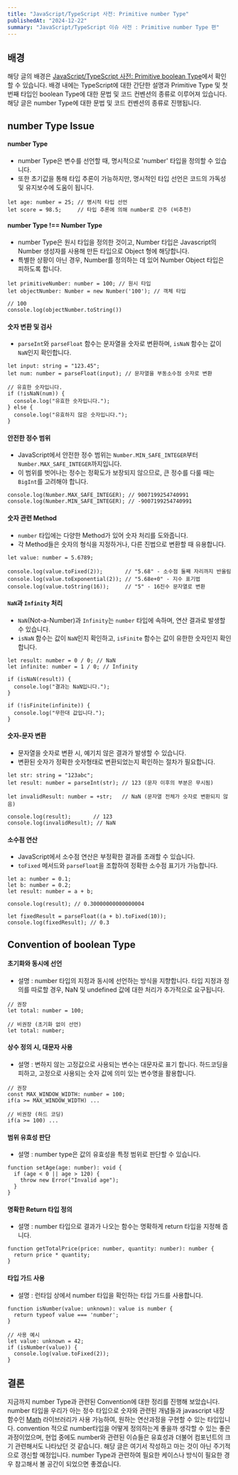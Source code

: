 ```yaml
---
title: "JavaScript/TypeScript 사전: Primitive number Type"
publishedAt: "2024-12-22"
summary: "JavaScript/TypeScript 이슈 사전 : Primitive number Type 편"
---
```


## 배경

해당 글의 배경은 [JavaScript/TypeScript 사전: Primitive boolean Type](https://gittoblog.vercel.app/blog/dictPrimitivebooleanType)에서 확인할 수 있습니다.
배경 내에는 TypeScript에 대한 간단한 설명과 Primitive Type 및 첫 번째 타입인 boolean Type에 대한 문법 및 코드 컨벤션의 종류로 이루어져 있습니다.
해당 글은 number Type에 대한 문법 및 코드 컨벤션의 종류로 진행됩니다.

## number Type Issue

#### number Type

- number Type은 변수를 선언할 때, 명시적으로 'number' 타입을 정의할 수 있습니다.
- 또한 초기값을 통해 타입 추론이 가능하지만, 명시적인 타입 선언은 코드의 가독성 및 유지보수에 도움이 됩니다.

```
let age: number = 25; // 명시적 타입 선언
let score = 98.5;     // 타입 추론에 의해 number로 간주 (비추천)
```

#### number Type !== Number Type

- number Type은 원시 타입을 정의한 것이고, Number 타입은 Javascript의 Number 생성자를 사용해 만든 타입으로 Object 형에 해당합니다.
- 특별한 상황이 아닌 경우, Number를 정의하는 데 있어 Number Object 타입은 피하도록 합니다.

```
let primitiveNumber: number = 100; // 원시 타입
let objectNumber: Number = new Number('100'); // 객체 타입

// 100
console.log(objectNumber.toString())
```

#### 숫자 변환 및 검사

- `parseInt`와 `parseFloat` 함수는 문자열을 숫자로 변환하며, `isNaN` 함수는 값이 `NaN`인지 확인합니다.

```
let input: string = "123.45";
let num: number = parseFloat(input); // 문자열을 부동소수점 숫자로 변환

// 유효한 숫자입니다.
if (!isNaN(num)) {
  console.log("유효한 숫자입니다.");
} else {
  console.log("유효하지 않은 숫자입니다.");
}
```

#### 안전한 정수 범위

- JavaScript에서 안전한 정수 범위는 `Number.MIN_SAFE_INTEGER`부터 `Number.MAX_SAFE_INTEGER`까지입니다.
- 이 범위를 벗어나는 정수는 정확도가 보장되지 않으므로, 큰 정수를 다룰 때는 `BigInt`를 고려해야 합니다.

```
console.log(Number.MAX_SAFE_INTEGER); // 9007199254740991
console.log(Number.MIN_SAFE_INTEGER); // -9007199254740991
```

#### 숫자 관련 Method

- `number` 타입에는 다양한 Method가 있어 숫자 처리를 도와줍니다.
- 각 Method들은 숫자의 형식을 지정하거나, 다른 진법으로 변환할 때 유용합니다.

```
let value: number = 5.6789;

console.log(value.toFixed(2));       // "5.68" - 소수점 둘째 자리까지 반올림
console.log(value.toExponential(2)); // "5.68e+0" - 지수 표기법
console.log(value.toString(16));     // "5" - 16진수 문자열로 변환
```

#### `NaN`과 `Infinity` 처리

- `NaN`(Not-a-Number)과 `Infinity`는 `number` 타입에 속하며, 연산 결과로 발생할 수 있습니다.
- `isNaN` 함수는 값이 `NaN`인지 확인하고, `isFinite` 함수는 값이 유한한 숫자인지 확인합니다.

```
let result: number = 0 / 0; // NaN
let infinite: number = 1 / 0; // Infinity

if (isNaN(result)) {
  console.log("결과는 NaN입니다.");
}

if (!isFinite(infinite)) {
  console.log("무한대 값입니다.");
}
```

#### 숫자-문자 변환

- 문자열을 숫자로 변환 시, 예기치 않은 결과가 발생할 수 있습니다.
- 변환된 숫자가 정확한 숫자형태로 변환되었는지 확인하는 절차가 필요합니다.

```
let str: string = "123abc";
let result: number = parseInt(str); // 123 (문자 이후의 부분은 무시됨)

let invalidResult: number = +str;   // NaN (문자열 전체가 숫자로 변환되지 않음)

console.log(result);       // 123
console.log(invalidResult); // NaN
```

#### 소수점 연산

- JavaScript에서 소수점 연산은 부정확한 결과를 초래할 수 있습니다.
- `toFixed` 메서드와 `parseFloat`을 조합하여 정확한 소수점 표기가 가능합니다.

```
let a: number = 0.1;
let b: number = 0.2;
let result: number = a + b;

console.log(result); // 0.30000000000000004

let fixedResult = parseFloat((a + b).toFixed(10));
console.log(fixedResult); // 0.3
```

## Convention of boolean Type

#### 초기화와 동시에 선언

- 설명 : number 타입의 지정과 동시에 선언하는 방식을 지향합니다. 타입 지정과 정의를 따로할 경우, NaN 및 undefined 값에 대한 처리가 추가적으로 요구됩니다.

```
// 권장
let total: number = 100;

// 비권장 (초기화 없이 선언)
let total: number;
```

#### 상수 정의 시, 대문자 사용

- 설명 : 변하지 않는 고정값으로 사용되는 변수는 대문자로 표기 합니다. 하드코딩을 피하고, 고정으로 사용되는 숫자 값에 의미 있는 변수명을 활용합니다.

```
// 권장
const MAX_WINDOW_WIDTH: number = 100;
if(a >= MAX_WINDOW_WIDTH) ...

// 비권장 (하드 코딩)
if(a >= 100) ...
```

#### 범위 유효성 판단

- 설명 : number type은 값의 유효성을 특정 범위로 판단할 수 있습니다.

```
function setAge(age: number): void {
  if (age < 0 || age > 120) {
    throw new Error("Invalid age");
  }
}
```

#### 명확한 Return 타입 정의

- 설명 : number 타입으로 결과가 나오는 함수는 명확하게 return 타입을 지정해 줍니다.

```
function getTotalPrice(price: number, quantity: number): number {
  return price * quantity;
}
```

#### 타입 가드 사용

- 설명 : 런타임 상에서 number 타입을 확인하는 타입 가드를 사용합니다.

```
function isNumber(value: unknown): value is number {
  return typeof value === 'number';
}

// 사용 예시
let value: unknown = 42;
if (isNumber(value)) {
  console.log(value.toFixed(2));
}
```

## 결론

지금까지 number Type과 관련된 Convention에 대한 정리를 진행해 보았습니다.
number 타입을 우리가 아는 정수 타입으로 숫자와 관련된 개념들과 javascript 내장 함수인 [Math](https://developer.mozilla.org/ko/docs/Web/JavaScript/Reference/Global_Objects/Math) 라이브러리가 사용 가능하여, 원하는 연산과정을 구현할 수 있는 타입입니다.
convention 적으로 number타입을 어떻게 정의하는게 좋을까 생각할 수 있는 좋은 과정이었으며, 현업 중에도 number와 관련된 이슈들은 유효성과 더불어 컴포넌트의 크기 관련해서도 나타났던 것 같습니다.
해당 글은 여기서 작성하고 마는 것이 아닌 주기적으로 갱신할 예정입니다. number Type과 관련하여 필요한 케이스나 방식이 필요한 경우 참고해서 볼 공간이 되었으면 좋겠습니다.
